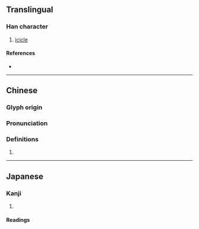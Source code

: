 {{character info}}
==Translingual==
{{Han simplified forms|凙|𪞚|𪞝|ex=true}}

===Han character===
{{Han char|rn=15|rad=冫|as=13|sn=15|four=|canj=IMWLJ|ids=⿰冫睪}}

# [[icicle]]

====References====
* {{Han ref|kx=0133.410|dkj=01715|dj=0298.220|hdz=10301.090|uh=51D9|ud=20953}}

----

==Chinese==
{{zh-forms|s=𪞝|alt=𪞚}}

===Glyph origin===
{{Han etym}}

===Pronunciation===
{{zh-pron
|m=duó
|c=dau1
|h=pfs=
|md=
|mn=
|w=
|mc=y
|oc=y
|cat=
}}

===Definitions===
{{zh-hanzi}}

# {{rfdef|zh}}

{{zh-cat|Ice}}

----

==Japanese==
{{ja-kanji forms|𪞚|凙}}

===Kanji===
{{ja-kanji|grade=|rs=冫13|shin=𪞚}}
# {{rfdef|ja|sort=冫13}}

====Readings====
{{ja-readings
|goon=じゃく<ぢゃく
|kanon=たく, だく
|kun=つらら-}}